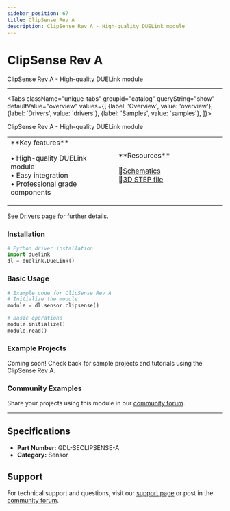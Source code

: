 ```yaml
---
sidebar_position: 67
title: ClipSense Rev A
description: ClipSense Rev A - High-quality DUELink module
---
```



# ClipSense Rev A

<ProductImageSelector 
  partNumber="seclipsense-a"
  productName="ClipSense Rev A"
/>

ClipSense Rev A - High-quality DUELink module

---

<Tabs className="unique-tabs" groupid="catalog" queryString="show" defaultValue="overview"
  values={[
    {label: 'Overview', value: 'overview'},
    {label: 'Drivers', value: 'drivers'},
    {label: 'Samples', value: 'samples'},
  ]}>

<TabItem value="overview">

ClipSense Rev A - High-quality DUELink module

<table><td width='50%'>
**Key features**

• High-quality DUELink module<br/>
• Easy integration<br/>
• Professional grade components<br/>

</td><td width='50%'>
**Resources**
 
📄[Schematics](/static/sch/seclipsense-a.pdf)<br/>
🔩[3D STEP file](/static/3d/SECLIPSENSE-A.step)<br/>

</td></table>

</TabItem>

<TabItem value="drivers">

See [Drivers](../../engine/drivers) page for further details.

### Installation

```python
# Python driver installation
import duelink
dl = duelink.DueLink()
```

### Basic Usage

```python
# Example code for ClipSense Rev A
# Initialize the module
module = dl.sensor.clipsense()

# Basic operations
module.initialize()
module.read()
```

</TabItem>

<TabItem value="samples">

### Example Projects

Coming soon! Check back for sample projects and tutorials using the ClipSense Rev A.

### Community Examples

Share your projects using this module in our [community forum](https://forums.ghielectronics.com).

</TabItem>

</Tabs>

---

## Specifications

- **Part Number:** GDL-SECLIPSENSE-A
- **Category:** Sensor

## Support

For technical support and questions, visit our [support page](../../support) or post in the [community forum](https://forums.ghielectronics.com).
